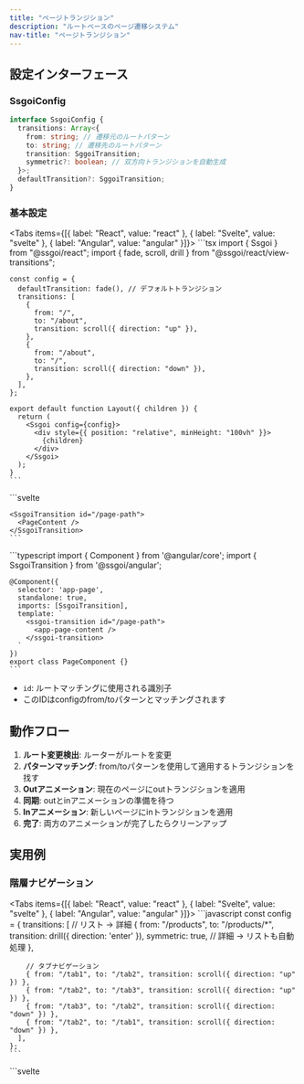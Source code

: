 ```yaml
---
title: "ページトランジション"
description: "ルートベースのページ遷移システム"
nav-title: "ページトランジション"
---
```


## 設定インターフェース

### SsgoiConfig

```typescript
interface SsgoiConfig {
  transitions: Array<{
    from: string; // 遷移元のルートパターン
    to: string; // 遷移先のルートパターン
    transition: SggoiTransition;
    symmetric?: boolean; // 双方向トランジションを自動生成
  }>;
  defaultTransition?: SggoiTransition;
}
```

### 基本設定

<Tabs items={[{ label: "React", value: "react" }, { label: "Svelte", value: "svelte" }, { label: "Angular", value: "angular" }]}>
  <TabPanel value="react">
    ```tsx
    import { Ssgoi } from "@ssgoi/react";
    import { fade, scroll, drill } from "@ssgoi/react/view-transitions";

    const config = {
      defaultTransition: fade(), // デフォルトトランジション
      transitions: [
        {
          from: "/",
          to: "/about",
          transition: scroll({ direction: "up" }),
        },
        {
          from: "/about",
          to: "/",
          transition: scroll({ direction: "down" }),
        },
      ],
    };

    export default function Layout({ children }) {
      return (
        <Ssgoi config={config}>
          <div style={{ position: "relative", minHeight: "100vh" }}>
            {children}
          </div>
        </Ssgoi>
      );
    }
    ```
  </TabPanel>
  <TabPanel value="svelte">
    ```svelte
    <script>
      import { Ssgoi } from "@ssgoi/svelte";
      import { fade, scroll, drill } from "@ssgoi/svelte/view-transitions";

      const config = {
        defaultTransition: fade(), // デフォルトトランジション
        transitions: [
          {
            from: "/",
            to: "/about",
            transition: scroll({ direction: "up" }),
          },
          {
            from: "/about",
            to: "/",
            transition: scroll({ direction: "down" }),
          },
        ],
      };
    </script>

    <Ssgoi {config}>
      <div style="position: relative; min-height: 100vh;">
        <slot />
      </div>
    </Ssgoi>
    ```
  </TabPanel>
  <TabPanel value="angular">
    ```typescript
    import { Component } from '@angular/core';
    import { Ssgoi } from '@ssgoi/angular';
    import { fade, scroll } from '@ssgoi/angular/view-transitions';
    import type { SsgoiConfig } from '@ssgoi/angular';

    @Component({
      selector: 'app-root',
      standalone: true,
      imports: [Ssgoi],
      template: `
        <ssgoi [config]="ssgoiConfig">
          <div style="position: relative; min-height: 100vh;">
            <router-outlet />
          </div>
        </ssgoi>
      `
    })
    export class AppComponent {
      ssgoiConfig: SsgoiConfig = {
        defaultTransition: fade(), // デフォルトトランジション
        transitions: [
          {
            from: '/',
            to: '/about',
            transition: scroll({ direction: 'up' })
          },
          {
            from: '/about',
            to: '/',
            transition: scroll({ direction: 'down' })
          }
        ]
      };
    }
    ```
  </TabPanel>
</Tabs>

## ルートマッチングルール

### パターンタイプ

1. **完全一致**: `/home` → `/home`と完全に一致
2. **ワイルドカードサフィックス**: `/products/*` → `/products/123`にマッチ
3. **完全ワイルドカード**: `*` → すべてのルートにマッチ

### マッチング優先度

より具体的なパターンが優先されます：

```javascript
transitions: [
  // 第1優先: 完全一致
  { from: "/blog/post-1", to: "/blog/post-2", transition: scroll() },

  // 第2優先: ワイルドカードマッチ
  { from: "/blog/*", to: "/blog/*", transition: fade() },

  // 第3優先: defaultTransition
];
```

## 対称オプション

双方向トランジションを自動生成します：

```javascript
{
  from: '/home',
  to: '/about',
  transition: fade(),
  symmetric: true  // 逆方向のトランジションを自動生成
}

// 上記の設定は以下のように動作します：
// /home → /about: fade
// /about → /home: fade (自動生成)
```

## ビュートランジションの構造

ビュートランジションは要素トランジションと同じ構造に従います：

```typescript
interface ViewTransition {
  in?: (
    element: HTMLElement,
    context?: SggoiTransitionContext
  ) => TransitionConfig;
  out?: (
    element: HTMLElement,
    context?: SggoiTransitionContext
  ) => TransitionConfig;
}
```

- **out**: fromページ（退出するページ）に適用
- **in**: toページ（入ってくるページ）に適用

## コンテキストオブジェクト

前のページと現在のページ間のスクロール差がビュートランジションの第2引数として渡されます：

```typescript
interface SggoiTransitionContext {
  scrollOffset: {
    x: number; // 前のページと現在のページ間のスクロールX差
    y: number; // 前のページと現在のページ間のスクロールY差
  };
}

// 例： スクロールを考慮したトランジション
const scrollAwareTransition = {
  in: (element, context) => {
    const { scrollOffset } = context;
    return {
      prepare: (el) => {
        // スクロール差分移動した状態から開始
        el.style.transform = `translateY(${-scrollOffset.y}px)`;
      },
      tick: (progress) => ({
        // 元の位置に戻る
        transform: `translateY(${-scrollOffset.y * (1 - progress)}px)`,
      }),
    };
  },
};
```

## SsgoiTransitionコンポーネント

各ページをラップするラッパーコンポーネント：

<Tabs items={[{ label: "React", value: "react" }, { label: "Svelte", value: "svelte" }, { label: "Angular", value: "angular" }]}>
  <TabPanel value="react">
    ```tsx
    import { SsgoiTransition } from "@ssgoi/react";

    export default function Page() {
      return (
        <SsgoiTransition id="/page-path">
          <PageContent />
        </SsgoiTransition>
      );
    }
    ```
  </TabPanel>
  <TabPanel value="svelte">
    ```svelte
    <script>
      import { SsgoiTransition } from "@ssgoi/svelte";
    </script>

    <SsgoiTransition id="/page-path">
      <PageContent />
    </SsgoiTransition>
    ```
  </TabPanel>
  <TabPanel value="angular">
    ```typescript
    import { Component } from '@angular/core';
    import { SsgoiTransition } from '@ssgoi/angular';

    @Component({
      selector: 'app-page',
      standalone: true,
      imports: [SsgoiTransition],
      template: `
        <ssgoi-transition id="/page-path">
          <app-page-content />
        </ssgoi-transition>
      `
    })
    export class PageComponent {}
    ```
  </TabPanel>
</Tabs>

- `id`: ルートマッチングに使用される識別子
- このIDはconfigのfrom/toパターンとマッチングされます

## 動作フロー

1. **ルート変更検出**: ルーターがルートを変更
2. **パターンマッチング**: from/toパターンを使用して適用するトランジションを找す
3. **Outアニメーション**: 現在のページにoutトランジションを適用
4. **同期**: outとinアニメーションの準備を待つ
5. **Inアニメーション**: 新しいページにinトランジションを適用
6. **完了**: 両方のアニメーションが完了したらクリーンアップ

## 実用例

### 階層ナビゲーション

<Tabs items={[{ label: "React", value: "react" }, { label: "Svelte", value: "svelte" }, { label: "Angular", value: "angular" }]}>
  <TabPanel value="react">
    ```javascript
    const config = {
      transitions: [
        // リスト → 詳細
        {
          from: "/products",
          to: "/products/*",
          transition: drill({ direction: 'enter' }),
          symmetric: true, // 詳細 → リストも自動処理
        },

        // タブナビゲーション
        { from: "/tab1", to: "/tab2", transition: scroll({ direction: "up" }) },
        { from: "/tab2", to: "/tab3", transition: scroll({ direction: "up" }) },
        { from: "/tab3", to: "/tab2", transition: scroll({ direction: "down" }) },
        { from: "/tab2", to: "/tab1", transition: scroll({ direction: "down" }) },
      ],
    };
    ```
  </TabPanel>
  <TabPanel value="svelte">
    ```svelte
    <script>
      import { drill, scroll } from "@ssgoi/svelte/view-transitions";

      const config = {
        transitions: [
          // リスト → 詳細
          {
            from: "/products",
            to: "/products/*",
            transition: drill({ direction: 'enter' }),
            symmetric: true, // 詳細 → リストも自動処理
          },

          // タブナビゲーション
          { from: "/tab1", to: "/tab2", transition: scroll({ direction: "up" }) },
          { from: "/tab2", to: "/tab3", transition: scroll({ direction: "up" }) },
          { from: "/tab3", to: "/tab2", transition: scroll({ direction: "down" }) },
          { from: "/tab2", to: "/tab1", transition: scroll({ direction: "down" }) },
        ],
      };
    </script>
    ```
  </TabPanel>
  <TabPanel value="angular">
    ```typescript
    import { drill, scroll } from '@ssgoi/angular/view-transitions';
    import type { SsgoiConfig } from '@ssgoi/angular';

    const ssgoiConfig: SsgoiConfig = {
      transitions: [
        // リスト → 詳細
        {
          from: '/products',
          to: '/products/*',
          transition: drill({ direction: 'enter' }),
          symmetric: true // 詳細 → リストも自動処理
        },

        // タブナビゲーション
        { from: '/tab1', to: '/tab2', transition: scroll({ direction: 'up' }) },
        { from: '/tab2', to: '/tab3', transition: scroll({ direction: 'up' }) },
        { from: '/tab3', to: '/tab2', transition: scroll({ direction: 'down' }) },
        { from: '/tab2', to: '/tab1', transition: scroll({ direction: 'down' }) }
      ]
    };
    ```
  </TabPanel>
</Tabs>
